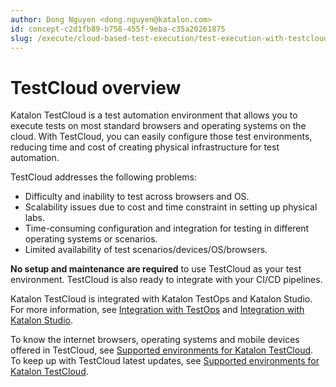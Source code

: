 ```yaml
---
author: Dong Nguyen <dong.nguyen@katalon.com>
id: concept-c2d1fb89-b758-455f-9eba-c35a20261875
slug: /execute/cloud-based-test-execution/test-execution-with-testcloud/testcloud-overview
---
```


# TestCloud overview

Katalon TestCloud is a test automation environment that allows you to execute tests on most standard browsers and operating systems on the cloud. With TestCloud, you can easily configure those test environments, reducing time and cost of creating physical infrastructure for test automation.

TestCloud addresses the following problems:

-   Difficulty and inability to test across browsers and OS.
-   Scalability issues due to cost and time constraint in setting up physical labs.
-   Time-consuming configuration and integration for testing in different operating systems or scenarios.
-   Limited availability of test scenarios/devices/OS/browsers.

**No setup and maintenance are required** to use TestCloud as your test environment. TestCloud is also ready to integrate with your CI/CD pipelines.

Katalon TestCloud is integrated with Katalon TestOps and Katalon Studio. For more information, see [Integration with TestOps](https://docs.katalon.com/docs/legacy/katalon-testcloud/get-started/integrate-testcloud-with-testops) and [Integration with Katalon Studio](https://docs.katalon.com/docs/legacy/katalon-testcloud/get-started/integrate-testcloud-with-studio).

To know the internet browsers, operating systems and mobile devices offered in TestCloud, see [Supported environments for Katalon TestCloud](/supported-execution-environments/supported-environments-for-katalon-testcloud). To keep up with TestCloud latest updates, see [Supported environments for Katalon TestCloud](/supported-execution-environments/supported-environments-for-katalon-testcloud).